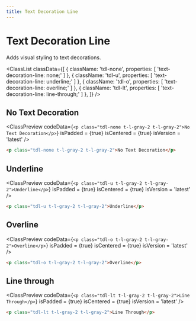 ```yaml
---
title: Text Decoration Line
---
```



# Text Decoration Line

Adds visual styling to text decorations.

<ClassList
  classData={[
    {
      className: 'tdl-none',
      properties: [
        'text-decoration-line: none;'
      ]
    },
    {
      className: 'tdl-u',
      properties: [
        'text-decoration-line: underline;'
      ]
    },
    {
      className: 'tdl-o',
      properties: [
        'text-decoration-line: overline;'
      ]
    },
    {
      className: 'tdl-lt',
      properties: [
        'text-decoration-line: line-through;'
      ]
    },
  ]}
/>

## No Text Decoration

<ClassPreview
  codeData={`
    <p class="tdl-none t-l-gray-2 t-l-gray-2">No Text Decoration</p>
  `}
  isPadded = {true}
  isCentered = {true}
  isVersion = 'latest'
/>

```html
<p class="tdl-none t-l-gray-2 t-l-gray-2">No Text Decoration</p>
```

## Underline

<ClassPreview
  codeData={`
    <p class="tdl-u t-l-gray-2 t-l-gray-2">Underline</p>
  `}
  isPadded = {true}
  isCentered = {true}
  isVersion = 'latest'
/>

```html
<p class="tdl-u t-l-gray-2 t-l-gray-2">Underline</p>
```

## Overline

<ClassPreview
  codeData={`
    <p class="tdl-o t-l-gray-2 t-l-gray-2">Overline</p>
  `}
  isPadded = {true}
  isCentered = {true}
  isVersion = 'latest'
/>

```html
<p class="tdl-o t-l-gray-2 t-l-gray-2">Overline</p>
```

## Line through

<ClassPreview
  codeData={`
    <p class="tdl-lt t-l-gray-2 t-l-gray-2">Line Through</p>
  `}
  isPadded = {true}
  isCentered = {true}
  isVersion = 'latest'
/>

```html
<p class="tdl-lt t-l-gray-2 t-l-gray-2">Line Through</p>
```